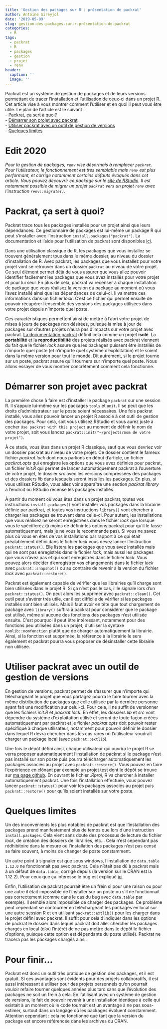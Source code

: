 ---
title: 'Gestion des packages sur R : présentation de packrat'
author: Antoine Sireyjol
date: '2019-05-09'
slug: gestion-des-packages-sur-r-présentation-de-packrat
categories:
  - R
tags:
  - packrat
  - R
  - packages
  - gestion
  - projet
  - renv
header:
  caption: ''
  image: ''
---

Packrat est un système de gestion de packages et de leurs versions permettant de tracer l'installation et l'utilisation de ceux-ci dans un projet R. Cet article vise à vous montrer comment l'utiliser et en quoi il peut vous être utile. Le plan de l'article est le suivant :  
- [Packrat, ça sert à quoi?][Packrat, ça sert à quoi?]  
- [Démarrer son projet avec packrat][Démarrer son projet avec packrat]  
- [Utiliser packrat avec un outil de gestion de versions][Utiliser packrat avec un outil de gestion de versions]  
- [Quelques limites][Quelques limites]

# Edit 2020  
_Pour la gestion de packages, `renv` vise désormais à remplacer `packrat`. Pour l'utilisateur, le fonctionnement est très semblable mais `renv` est plus performant, et corrige notamment certains défauts évoqués dans cet article. Vous pouvez découvrir ce package sur le [site de RStudio](https://rstudio.github.io/renv/articles/renv.html). Il est notamment possible de migrer un projet `packrat` vers un projet `renv` avec l'instruction `renv::migrate()`._  

# Packrat, ça sert à quoi?
Packrat trace tous les packages installés pour un projet ainsi que leurs dépendances. Ce gestionnaire de packages est lui-même un package R qui peut s'installer avec l'instruction `install.packages("packrat")`. La documentation et l'aide pour l'utilisation de packrat sont disponibles [ici](https://rstudio.github.io/packrat/).
  
Dans une utilisation classique de R, les packages que vous installez se trouvent généralement tous dans le même dossier, au niveau du dossier d'installation de R. Avec packrat, les packages que vous installez pour votre projet vont se retrouver dans un dossier `packrat` au niveau de votre projet. Ce seul élément permet déjà de vous assurer que vous allez pouvoir identifier facilement les packages que vous avez installés pour votre projet et pour lui seul. En plus de cela, packrat va recenser à chaque installation de package que vous réalisez la version du package au moment où vous l'avez installé ainsi que les dépendances de celui-ci. Il va mettre ces informations dans un fichier *lock*. C'est ce fichier qui permet ensuite de pouvoir récupérer l'ensemble des versions des packages utilisées dans votre projet depuis n'importe quel poste.  

Ces caractéristiques permettent ainsi de mettre à l'abri votre projet de mises à jours de packages non désirées, puisque la mise à jour de packages sur d'autres projets n'aura pas d'impacts sur votre projet avec packrat. [La documentation packrat](https://rstudio.github.io/packrat/) définit cela comme un projet **isolé**. La **portabilité** et la **reproductibilité** des projets réalisés avec packrat viennent du fait que le fichier *lock* assure que les packages puissent être installés de n'importe quel poste (et n'importe quel système d'exploitation) et le soient dans la même version pour tout le monde. Dit autrement, si le projet tourne sur un poste, packrat assure qu'il tournera sur n'importe quel poste. Nous allons essayer de vous montrer concrètement comment cela fonctionne.

# Démarrer son projet avec packrat   
La première chose à faire est d'installer le package `packrat` sur une session R. Il s'appuie lui-même sur les packages `tools` et `unit`. Il se peut que les droits d'administrateur sur le poste soient nécessaires. Une fois packrat installé, vous allez pouvoir lancer un projet R associé à cet outil de gestion des packages. Pour cela, soit vous utilisez RStudio et vous aurez juste à cocher `Use packrat with this project` au moment de définir le nom de votre projet, soit vous lancez `packrat::init("~/projects/nom de votre projet")`.  

À ce stade, vous êtes dans un projet R classique, sauf que vous devriez voir un dossier packrat au niveau de votre projet. Ce dossier contient le fameux fichier *packrat.lock* dont nous parlions en début d'article, un fichier *packrat.opts* qui enregistre les options que vous avez définies pour packrat, un fichier *init.R* qui permet de lancer automatiquement packrat à l'ouverture de votre projet, le dossier *src* avec les versions compressées des packages et des dossiers *lib* dans lesquels seront installés les packages. En plus, si vous utilisez RStudio, vous allez voir apparaître une section *packrat library* à l'endroit où RStudio recense les packages installés.  

À partir du moment où vous êtes dans un projet packrat, toutes vos instructions `install.packages()` vont installer vos packages dans la librairie définie par packrat, et toutes vos instructions `library()` vont chercher à charger les packages se trouvant dans celle-ci. Pour autant, les installations que vous réalisez ne seront enregistrées dans le fichier *lock* que lorsque vous le spécifierez (à moins de définir les options packrat pour qu'il le fasse automatiquement, mais je ne vous le recommande pas). Si vous ne savez plus où vous en êtes de vos installations par rapport à ce qui était préalablement défini dans le fichier *lock* vous devez lancer l'instruction `packrat::status()`. Elle listera les packages que vous avez installés mais qui ne sont pas enregistrés dans le fichier *lock*, mais aussi les packages que vous n'avez pas et qui sont enregistrés dans le fichier *lock*. Vous pouvez alors décider d'enregistrer vos changements dans le fichier *lock* avec `packrat::snapshot()` ou au contraire de revenir à la version du fichier *lock* avec `packrat::restore()`.   

Packrat est également capable de vérifier que les librairies qu'il charge sont bien utilisées dans le projet R. Si ça n'est pas le cas, il le signale lors d'un `packrat::status()`. On peut alors les supprimer avec `packrat::clean()`. Cet outil peut s'avérer très utile, car il est difficile de vérifier si les packages installés sont bien utilisés. Mais il faut avoir en tête que tout chargement de package avec `library()` suffira à packrat pour considérer que le package est utilisé, même si aucune des fonctions des packages n'est utilisée ensuite. C'est pourquoi il peut être intéressant, notamment pour des fonctions peu utilisées dans un projet, d'utiliser la syntaxe `nomlib::nomfonction` plutôt que de charger automatiquement la librairie. Ainsi, si la fonction est supprimée, la référence à la librairie le sera également et packrat pourra vous proposer de désinstaller cette librairie non utilisée.

# Utiliser packrat avec un outil de gestion de versions  
En gestion de versions, packrat permet de s'assurer que n'importe qui téléchargeant le projet que vous partagez pourra le faire tourner avec la même distribution de packages que celle utilisée par la dernière personne ayant fait une modification sur celui-ci. Pour cela, il ne suffit de versionner que les fichiers *init.R* et *packrat.lock*. En effet, les dossiers *lib* et *src* vont dépendre du système d'exploitation utilisé et seront de toute façon créées automatiquement par packrat et le fichier *packrat.opts* doit pouvoir rester spécifique à chaque utilisateur, notamment pour pouvoir définir le dossier dans lequel R devra chercher dans les cas rares où l'utilisateur voudrait charger un package local (avec `packrat::extlib`).  

Une fois le dépôt défini ainsi, chaque utilisateur qui ouvrira le projet R se verra proposer automatiquement l'installation de packrat si le package n'est pas installé sur son poste puis pourra télécharger automatiquement les packages associés au projet avec `packrat::restore()`. Vous pouvez en faire l'expérience en clônant par exemple un projet test dont le dépôt se trouve sur [ma page github](https://github.com/AntoineSir/Test_packrat/tree/master/mon_projet). En ouvrant le fichier *.Rproj*, R va chercher à installer automatiquement packrat. Une fois l'installation effectuée, vous pouvez lancer `packrat::status()` pour voir les packages associés au projet puis `packrat::restore()` pour qu'ils soient installés sur votre poste. 

# Quelques limites   
Un des inconvénients les plus notables de packrat est que l'installation des packages prend manifestement plus de temps que lors d'une instruction `install.packages`. Cela vient sans doute des processus de lecture du fichier *lock*, de création des dossiers de librairies, etc... Cela n'est cependant pas rédhibitoire dans la mesure où l'installation des packages n'est pas censé se faire souvent, à moins de changer de poste constamment.  

Un autre point à signaler est que sous windows, l'installation de `data.table 1.12.0` ne fonctionnait pas avec packrat. Cela n'était pas dû à packrat mais à un défaut de `data.table`, corrigé depuis (la version sur le CRAN est la 1.12.2). Pour ceux que ça intéresse le bug est expliqué [ici](https://github.com/Rdatatable/data.table/issues/3329).   

Enfin, l'utilisation de packrat pourrait être un frein si pour une raison ou pour une autre il était impossible de l'installer sur un poste ou s'il ne fonctionnait pas correctement (comme dans le cas du bug avec `data.table` par exemple). Il semble alors impossible de charger des packages. Ce problème peut cependant se contourner en téléchargeant les packages en local sur une autre session R et en utilisant `packrat::extlib()` pour les charger dans le projet défini avec packrat. Il suffit pour cela d'indiquer dans les options de packrat le dossier dans lequel packrat doit aller chercher les packages chargés en local (d'où l'intérêt de ne pas mettre dans le dépôt le fichier d'options, puisque cette option est dépendante du poste utilisé). Packrat ne tracera pas les packages chargés ainsi. 

# Pour finir...  
Packrat est donc un outil très pratique de gestion des packages, et il est gratuit. Si ces avantages sont évidents pour des projets collaboratifs, il est aussi intéressant à utiliser pour des projets personnels qu'on pourrait vouloir refaire tourner quelques années plus tard sans que l'évolution des packages ne soit un frein à cela. En l'utilisant avec un système de gestion de versions, le fait de pouvoir revenir à une installation identique à celle qui existait à un moment où le code tournait est un avantage à ne pas sous-estimer, surtout dans un langage où les packages évoluent constamment. Attention cependant : cela ne fonctionne que tant que la version du package est encore référencée dans les archives du CRAN.

 
